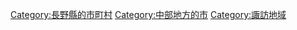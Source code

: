 {{Commonscat|Chino, Nagano}}
{{Catmore}}

{{DEFAULTSORT:Chino-shi}}
[[Category:長野縣的市町村|Category:長野縣的市町村]]
[[Category:中部地方的市|Category:中部地方的市]]
[[Category:諏訪地域|Category:諏訪地域]]